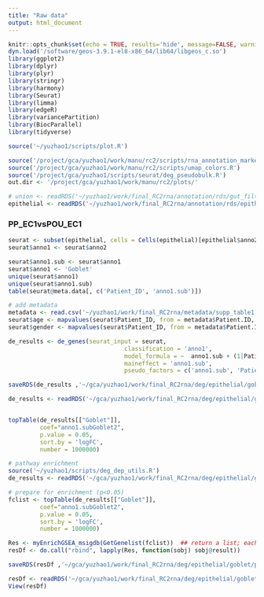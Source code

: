 ```yaml
---
title: "Raw data"
output: html_document
---
```


```r
knitr::opts_chunk$set(echo = TRUE, results='hide', message=FALSE, warning=FALSE, fig.height = 7, fig.width = 7)
dyn.load('/software/geos-3.9.1-el8-x86_64/lib64/libgeos_c.so')
library(ggplot2)
library(dplyr)
library(plyr)
library(stringr)
library(harmony)
library(Seurat)
library(limma)
library(edgeR)
library(variancePartition)
library(BiocParallel)
library(tidyverse)

source('~/yuzhao1/scripts/plot.R')
```

```r
source('/project/gca/yuzhao1/work/manu/rc2/scripts/rna_annotation_markers.R')
source('/project/gca/yuzhao1/work/manu/rc2/scripts/umap_colors.R')
source('/project/gca/yuzhao1/scripts/seurat/deg_pseudobulk.R')
out.dir <- '/project/gca/yuzhao1/work/manu/rc2/plots/'
```

```r
# union <- readRDS('~/yuzhao1/work/final_RC2rna/annotation/rds/gut_filtered.rds')
epithelial <- readRDS('~/yuzhao1/work/final_RC2rna/annotation/rds/epithelial3.rds')
```

### PP_EC1vsPOU_EC1

```r
seurat <- subset(epithelial, cells = Cells(epithelial)[epithelial$anno2 %in% c('Goblet1', 'Goblet2')])
seurat$anno1 <- seurat$anno2
```


```r
seurat$anno1.sub <- seurat$anno1
seurat$anno1 <- 'Goblet'
unique(seurat$anno1)
unique(seurat$anno1.sub)
table(seurat@meta.data[, c('Patient_ID', 'anno1.sub')])
```

```r
# add metadata
metadata <- read.csv('~/yuzhao1/work/final_RC2rna/metadata/supp_table1.csv')
seurat$age <- mapvalues(seurat$Patient_ID, from = metadata$Patient.ID, metadata$Age) %>% as.numeric()
seurat$gender <- mapvalues(seurat$Patient_ID, from = metadata$Patient.ID, metadata$Gender)
```

```r
de_results <- de_genes(seurat_input = seurat,
                                 classification = 'anno1',
                                 model_formula = ~  anno1.sub + (1|Patient_ID),
                                 maineffect = 'anno1.sub',
                                 pseudo_factors = c('anno1.sub', 'Patient_ID'))
```


```r
saveRDS(de_results ,'~/gca/yuzhao1/work/final_RC2rna/deg/epithelial/goblet/de_results_Goblet2vs1_bulk.rds')
```

```r
de_results <- readRDS('~/gca/yuzhao1/work/final_RC2rna/deg/epithelial/goblet/de_results_Goblet2vs1_bulk.rds')


topTable(de_results[["Goblet"]],
         coef="anno1.subGoblet2",
         p.value = 0.05,
         sort.by = 'logFC',
         number = 1000000)
```



```r
# pathway enrichment
source('~/yuzhao1/scripts/deg_dep_utils.R')
de_results <- readRDS('~/gca/yuzhao1/work/final_RC2rna/deg/epithelial/goblet/de_results_Goblet2vs1_bulk.rds')
```


```r
# prepare for enrichment (p<0.05)
fclist <- topTable(de_results[["Goblet"]],
         coef="anno1.subGoblet2",
         p.value = 0.05,
         sort.by = 'logFC',
         number = 1000000)

Res <- myEnrichGSEA_msigdb(GetGenelist(fclist))  ## return a list; each element is a msigdb set (e.g. C8)
resDf <- do.call("rbind", lapply(Res, function(sobj) sobj@result))

saveRDS(resDf ,'~/gca/yuzhao1/work/final_RC2rna/deg/epithelial/goblet/pathway_Goblet2vs1_bulk.rds')
```

```r
resDf <- readRDS('~/gca/yuzhao1/work/final_RC2rna/deg/epithelial/goblet/pathway_Goblet2vs1_bulk.rds')
View(resDf)
```













